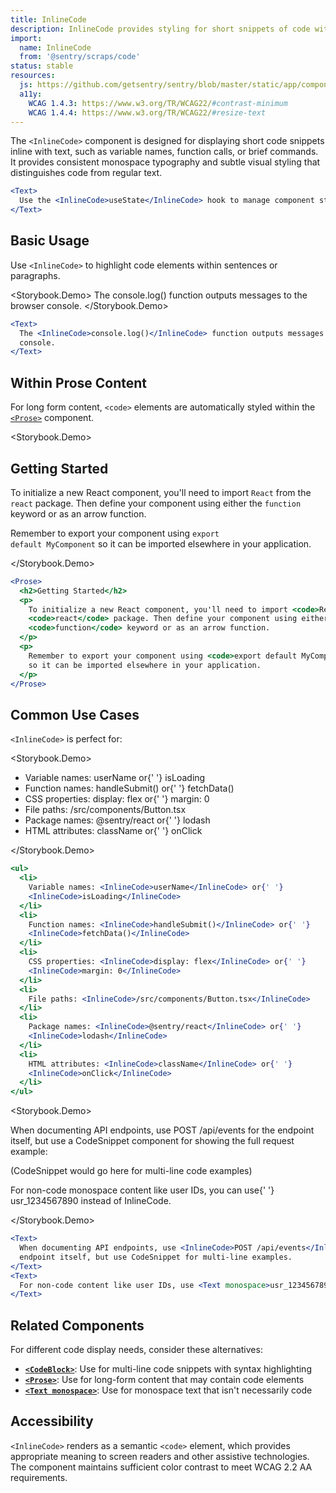 ```yaml
---
title: InlineCode
description: InlineCode provides styling for short snippets of code within text content, such as variable names, function names, or short commands.
import:
  name: InlineCode
  from: '@sentry/scraps/code'
status: stable
resources:
  js: https://github.com/getsentry/sentry/blob/master/static/app/components/core/inlineCode/index.tsx
  a11y:
    WCAG 1.4.3: https://www.w3.org/TR/WCAG22/#contrast-minimum
    WCAG 1.4.4: https://www.w3.org/TR/WCAG22/#resize-text
---
```





The `<InlineCode>` component is designed for displaying short code snippets inline with text, such as variable names, function calls, or brief commands. It provides consistent monospace typography and subtle visual styling that distinguishes code from regular text.

```jsx
<Text>
  Use the <InlineCode>useState</InlineCode> hook to manage component state.
</Text>
```

## Basic Usage

Use `<InlineCode>` to highlight code elements within sentences or paragraphs.

<Storybook.Demo>
  <Text>
    The <InlineCode>console.log()</InlineCode> function outputs messages to the browser
    console.
  </Text>
</Storybook.Demo>
```jsx
<Text>
  The <InlineCode>console.log()</InlineCode> function outputs messages to the browser
  console.
</Text>
```

## Within Prose Content

For long form content, `<code>` elements are automatically styled within the [`<Prose>`](/stories/text/prose) component.

<Storybook.Demo>
  <Prose>
    <h2>Getting Started</h2>
    <p>
      To initialize a new React component, you'll need to import <code>React</code> from
      the <code>react</code> package. Then define your component using either the
      <code>function</code> keyword or as an arrow function.
    </p>
    <p>
      Remember to export your component using <code>export default MyComponent</code>
      so it can be imported elsewhere in your application.
    </p>
  </Prose>
</Storybook.Demo>
```jsx
<Prose>
  <h2>Getting Started</h2>
  <p>
    To initialize a new React component, you'll need to import <code>React</code> from the{' '}
    <code>react</code> package. Then define your component using either the
    <code>function</code> keyword or as an arrow function.
  </p>
  <p>
    Remember to export your component using <code>export default MyComponent</code>
    so it can be imported elsewhere in your application.
  </p>
</Prose>
```

## Common Use Cases

`<InlineCode>` is perfect for:

<Storybook.Demo>
  <Prose>
    <ul>
      <li>
        Variable names: <InlineCode>userName</InlineCode> or{' '}
        <InlineCode>isLoading</InlineCode>
      </li>
      <li>
        Function names: <InlineCode>handleSubmit()</InlineCode> or{' '}
        <InlineCode>fetchData()</InlineCode>
      </li>
      <li>
        CSS properties: <InlineCode>display: flex</InlineCode> or{' '}
        <InlineCode>margin: 0</InlineCode>
      </li>
      <li>
        File paths: <InlineCode>/src/components/Button.tsx</InlineCode>
      </li>
      <li>
        Package names: <InlineCode>@sentry/react</InlineCode> or{' '}
        <InlineCode>lodash</InlineCode>
      </li>
      <li>
        HTML attributes: <InlineCode>className</InlineCode> or{' '}
        <InlineCode>onClick</InlineCode>
      </li>
    </ul>
  </Prose>
</Storybook.Demo>
```jsx
<ul>
  <li>
    Variable names: <InlineCode>userName</InlineCode> or{' '}
    <InlineCode>isLoading</InlineCode>
  </li>
  <li>
    Function names: <InlineCode>handleSubmit()</InlineCode> or{' '}
    <InlineCode>fetchData()</InlineCode>
  </li>
  <li>
    CSS properties: <InlineCode>display: flex</InlineCode> or{' '}
    <InlineCode>margin: 0</InlineCode>
  </li>
  <li>
    File paths: <InlineCode>/src/components/Button.tsx</InlineCode>
  </li>
  <li>
    Package names: <InlineCode>@sentry/react</InlineCode> or{' '}
    <InlineCode>lodash</InlineCode>
  </li>
  <li>
    HTML attributes: <InlineCode>className</InlineCode> or{' '}
    <InlineCode>onClick</InlineCode>
  </li>
</ul>
```

<Storybook.Demo>
  <Prose>
    <p>
      When documenting API endpoints, use <InlineCode>POST /api/events</InlineCode> for
      the endpoint itself, but use a CodeSnippet component for showing the full request
      example:
    </p>
    <Text size="sm" variant="muted">
      (CodeSnippet would go here for multi-line code examples)
    </Text>
    <p>
      For non-code monospace content like user IDs, you can use{' '}
      <Text as="span" monospace>
        usr_1234567890
      </Text>
      instead of InlineCode.
    </p>
  </Prose>
</Storybook.Demo>
```jsx
<Text>
  When documenting API endpoints, use <InlineCode>POST /api/events</InlineCode> for the
  endpoint itself, but use CodeSnippet for multi-line examples.
</Text>
<Text>
  For non-code content like user IDs, use <Text monospace>usr_1234567890</Text> instead.
</Text>
```

## Related Components

For different code display needs, consider these alternatives:

- [**`<CodeBlock>`**](/stories/core/code-block): Use for multi-line code snippets with syntax highlighting
- [**`<Prose>`**](/stories/typography/prose): Use for long-form content that may contain code elements
- [**`<Text monospace>`**](/stories/typography/text#monospace): Use for monospace text that isn't necessarily code

## Accessibility

`<InlineCode>` renders as a semantic `<code>` element, which provides appropriate meaning to screen readers and other assistive technologies. The component maintains sufficient color contrast to meet WCAG 2.2 AA requirements.
